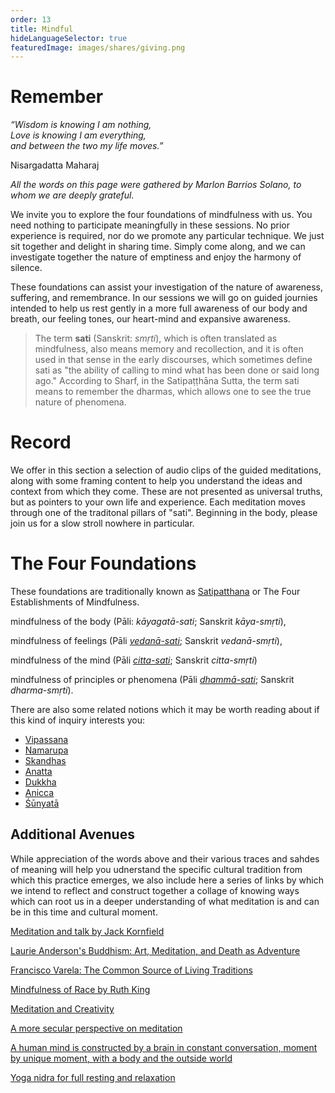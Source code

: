 ```yaml
---
order: 13
title: Mindful
hideLanguageSelector: true
featuredImage: images/shares/giving.png
---
```


# Remember

<InfoBlock>

<Box>

_“Wisdom is knowing I am nothing,_  
_Love is knowing I am everything,_  
_and between the two my life moves.”_  
  
Nisargadatta Maharaj

</Box>

</InfoBlock>

_All the words on this page were gathered by Marlon Barrios Solano, to whom we are deeply grateful_.

We invite you to explore the four foundations of mindfulness with us. You need nothing to participate meaningfully in these sessions. No prior experience is required, nor do we promote any particular technique. We just sit together and delight in sharing time. Simply come along, and we can investigate together the nature of emptiness and enjoy the harmony of silence.

These foundations can assist your investigation of the nature of awareness, suffering, and remembrance. In our sessions we will go on guided journies intended to help us rest gently in a more full awareness of our body and breath, our feeling tones, our heart-mind and expansive awareness.
 
> The term **sati** (Sanskrit: _smṛti_), which is often translated as mindfulness, also means memory and recollection, and it is often used in that sense in the early discourses, which sometimes define sati as "the ability of calling to mind what has been done or said long ago." According to Sharf, in the Satipaṭṭhāna Sutta, the term sati means to remember the dharmas, which allows one to see the true nature of phenomena.

# Record

We offer in this section a selection of audio clips of the guided meditations, along with some framing content to help you understand the ideas and context from which they come. These are not presented as universal truths, but as pointers to your own life and experience. Each meditation moves through one of the traditonal pillars of "sati". Beginning in the body, please join us for a slow stroll nowhere in particular.

# The Four Foundations

These foundations are traditionally known as [Satipatthana](https://en.wikipedia.org/wiki/Satipatthana) or The Four Establishments of Mindfulness.

<Process>

mindfulness of the body (Pāli: _kāyagatā-sati_; Sanskrit _kāya-smṛti_),

mindfulness of feelings (Pāli _[vedanā-sati](https://en.wikipedia.org/wiki/Vedan%C4%81)_; Sanskrit _vedanā-smṛti_),

mindfulness of the mind (Pāli _[citta-sati](https://en.wikipedia.org/wiki/Citta)_; Sanskrit _citta-smṛti_)

mindfulness of principles or phenomena (Pāli _[dhammā-sati](https://en.wikipedia.org/wiki/Dhamm%C4%81)_; Sanskrit _dharma-smṛti_).

</Process>

There are also some related notions which it may be worth reading about if this kind of inquiry interests you:

- [Vipassana](https://en.wikipedia.org/wiki/Vipassan%C4%81)
- [Namarupa](https://en.wikipedia.org/wiki/Namarupa)
- [Skandhas](https://en.wikipedia.org/wiki/Skandha)
- [Anatta](https://en.wikipedia.org/wiki/Anatt%C4%81)
- [Dukkha](https://en.wikipedia.org/wiki/Du%E1%B8%A5kha)
- [Anicca](https://en.wikipedia.org/wiki/Impermanence)
- [Śūnyatā](https://en.wikipedia.org/wiki/%C5%9A%C5%ABnyat%C4%81)

## Additional Avenues

While appreciation of the words above and their various traces and sahdes of meaning will help you udnerstand the specific cultural tradition from which this practice emerges, we also include here a series of links by which we intend to reflect and construct together a collage of knowing ways which can root us in a deeper understanding of what meditation is and can be in this time and cultural moment.

<Process>

[Meditation and talk by Jack Kornfield](https://www.youtube.com/watch?v=WIoHD4PbUeA)

[Laurie Anderson's Buddhism: Art, Meditation, and Death as Adventure](https://www.youtube.com/watch?v=4hlmkNJgtwQ)

[Francisco Varela: The Common Source of Living Traditions](https://www.youtube.com/watch?v=vgZMPcrRmio)

[Mindfulness of Race by Ruth King](https://www.youtube.com/watch?v=pyF8ayWuHyo)

[Meditation and Creativity](https://www.youtube.com/watch?v=RZ0YeBIOaFw)

[A more secular perspective on meditation](https://www.youtube.com/watch?v=1H2Cgc60UlU)

[A human mind is constructed by a brain in constant conversation, moment by unique moment, with a body and the outside world](https://www.technologyreview.com/2021/08/25/1031432/what-is-mind-brain-body-connection)

[Yoga nidra for full resting and relaxation](https://www.youtube.com/watch?v=7H0FKzeuVVs)

</Process>
